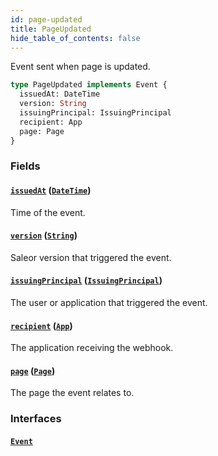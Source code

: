 ```yaml
---
id: page-updated
title: PageUpdated
hide_table_of_contents: false
---
```


Event sent when page is updated.

```graphql
type PageUpdated implements Event {
  issuedAt: DateTime
  version: String
  issuingPrincipal: IssuingPrincipal
  recipient: App
  page: Page
}
```

### Fields

#### [`issuedAt`](#) ([`DateTime`](../../../developer/api-reference/scalars/date-time))

Time of the event.

#### [`version`](#) ([`String`](../../../developer/api-reference/scalars/string))

Saleor version that triggered the event.

#### [`issuingPrincipal`](#) ([`IssuingPrincipal`](../../../developer/api-reference/unions/issuing-principal))

The user or application that triggered the event.

#### [`recipient`](#) ([`App`](../../../developer/api-reference/objects/app))

The application receiving the webhook.

#### [`page`](#) ([`Page`](../../../developer/api-reference/objects/page))

The page the event relates to.

### Interfaces

#### [`Event`](../../../developer/api-reference/interfaces/event)
